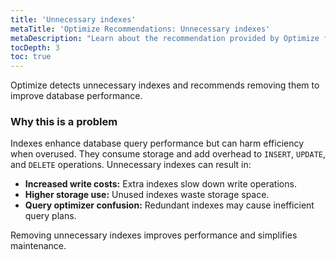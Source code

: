 ```yaml
---
title: 'Unnecessary indexes'
metaTitle: 'Optimize Recommendations: Unnecessary indexes'
metaDescription: "Learn about the recommendation provided by Optimize for using Unnecessary indexes"
tocDepth: 3
toc: true
---
```


Optimize detects unnecessary indexes and recommends removing them to improve database performance.

### Why this is a problem

Indexes enhance database query performance but can harm efficiency when overused. They consume storage and add overhead to `INSERT`, `UPDATE`, and `DELETE` operations. Unnecessary indexes can result in:

- **Increased write costs:** Extra indexes slow down write operations.
- **Higher storage use:** Unused indexes waste storage space.
- **Query optimizer confusion:** Redundant indexes may cause inefficient query plans.

Removing unnecessary indexes improves performance and simplifies maintenance.
